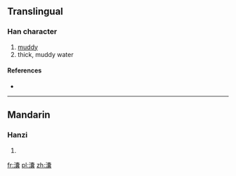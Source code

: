 ==Translingual==

===Han character===
{{Han char|rn=85|rad=水|as=22|sn=25|four=3013<sub>2</sub>|canj=水十月女 (EJBV)}}

# [[muddy]]
# thick, muddy water

====References====
* {{Han ref|kx=0664.090|dkj=18822|dj=1072.330|hdz=31798.040|uh=7062|ud=28770|bh=F8F5|bd=63733}}

----

==Mandarin==

===Hanzi===
{{cmn-hanzi|pin=[[nǎng]] ([[nang3]])|wg=nang<sup>3</sup>}}

# {{defn|lang=cmn|sort=水22}}

[[fr:灢]]
[[pl:灢]]
[[zh:灢]]